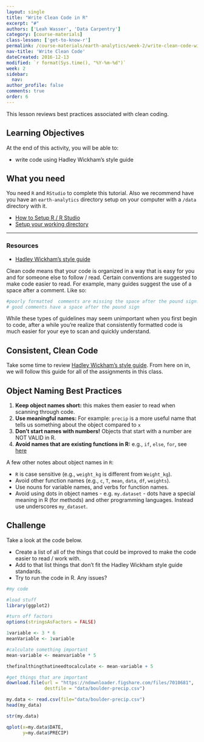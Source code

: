 ```yaml
---
layout: single
title: "Write Clean Code in R"
excerpt: "#"
authors: ['Leah Wasser', 'Data Carpentry']
category: [course-materials]
class-lesson: ['get-to-know-r']
permalink: /course-materials/earth-analytics/week-2/write-clean-code-with-r/
nav-title: 'Write Clean Code'
dateCreated: 2016-12-13
modified: `r format(Sys.time(), "%Y-%m-%d")`
week: 2
sidebar:
  nav:
author_profile: false
comments: true
order: 6
---
```


This lesson reviews best practices associated with clean coding.

<div class='notice--success' markdown="1">

## <i class="fa fa-graduation-cap" aria-hidden="true"></i> Learning Objectives
At the end of this activity, you will be able to:

* write code using Hadley Wickham's style guide

## <i class="fa fa-check-square-o fa-2" aria-hidden="true"></i> What you need

You need `R` and `RStudio` to complete this tutorial. Also we recommend have you
have an `earth-analytics` directory setup on your computer with a `/data`
directory with it.

* [How to Setup R / R Studio](/course-materials/earth-analytics/week-1/setup-r-rstudio/)
* [Setup your working directory](/course-materials/earth-analytics/week-1/setup-working-directory/)

***

### Resources
* <a href="http://adv-r.had.co.nz/Style.html" target="_blank">Hadley Wickham's style guide</a>

</div>


Clean code means that your code is organized in a way that is easy for you and
for someone else to follow / read. Certain conventions are suggested to make code
easier to read. For example, many guides suggest the use of a space after a comment.
Like so:

```r
#poorly formatted  comments are missing the space after the pound sign.
# good comments have a space after the pound sign
```

While these types of guidelines may seem unimportant when you first begin to code,
after a while you're realize that consistently formatted code is much easier
for your eye to scan and quickly understand.

## Consistent, Clean Code

Take some time to review <a href="http://adv-r.had.co.nz/Style.html" target="_blank">Hadley Wickham's style guide</a>. From here on in, we will
follow this guide for all of the assignments in this class.

## Object Naming Best Practices

1. **Keep object names short:** this makes them easier to read when scanning through code.
2. **Use meaningful names:** For example: `precip` is a more useful name that tells us something about the object compared to `x`
3. **Don't start names with numbers!** Objects that start with a number are NOT VALID in R.
4. **Avoid names that are existing functions in R:** e.g.,
`if`, `else`, `for`, see
[here](https://stat.ethz.ch/R-manual/R-devel/library/base/html/Reserved.html)

A few other notes about object names in `R`:

* `R` is case sensitive (e.g., `weight_kg` is different from `Weight_kg`).
* Avoid other function names (e.g., `c`, `T`, `mean`, `data`, `df`, `weights`).
* Use nouns for variable names, and verbs for function names.
* Avoid using dots in object names - e.g. `my.dataset` - dots have a special meaning in R (for methods) and other programming languages. Instead use underscores `my_dataset`.


<div class="notice--warning" markdown="1">

## <i class="fa fa-pencil-square-o" aria-hidden="true"></i> Challenge

Take a look at the code below.

* Create a list of all of the things that could be improved to make the code
easier to read / work with.
* Add to that list things that don't fit the Hadley Wickham style guide standards.
* Try to run the code in R. Any issues?

<!--
FORMAT Issues:
missing spaces in between comments
comments aren't useful to help me understand what is happening

OBJECT NAMING
- didn't use useful object names that describe the object
- used a number to name a variable
- one very long object name
- used a mixture of underscore and case that will be easy to confuse
- used a . in an object name

-->
</div>

```r

#my code

#load stuff
library(ggplot2)

#turn off factors
options(stringsAsFactors = FALSE)

1variable <- 3 * 6
meanVariable <- 1variable

#calculate something important
mean-variable <- meanvariable * 5

thefinalthingthatineedtocalculate <- mean-variable + 5

#get things that are important
download.file(url = "https://ndownloader.figshare.com/files/7010681",
              destfile = "data/boulder-precip.csv")

my.data <- read.csv(file="data/boulder-precip.csv")
head(my_data)

str(my.data)

qplot(x=my.data$DATE,
      y=my.data$PRECIP)



```
